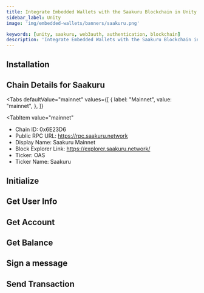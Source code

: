 ```yaml
---
title: Integrate Embedded Wallets with the Saakuru Blockchain in Unity
sidebar_label: Unity
image: 'img/embedded-wallets/banners/saakuru.png'

keywords: [unity, saakuru, web3auth, authentication, blockchain]
description: 'Integrate Embedded Wallets with the Saakuru Blockchain in Unity | Embedded Wallets'
---
```



## Installation

<InstallationSnippet />

## Chain Details for Saakuru

<Tabs
 defaultValue="mainnet"
  values={[
    { label: "Mainnet", value: "mainnet", },
  ]}
>
<TabItem
  value="mainnet"
>

- Chain ID: 0x6E23D6
- Public RPC URL: https://rpc.saakuru.network
- Display Name: Saakuru Mainnet
- Block Explorer Link: https://explorer.saakuru.network/
- Ticker: OAS
- Ticker Name: Saakuru

</TabItem>
</Tabs>

## Initialize

<InitialisationSnippet />

## Get User Info

<UserInfoSnippet />

## Get Account

<GetAccountSnippet />

## Get Balance

<GetBalanceSnippet />

## Sign a message

<SignMessageSnippet />

## Send Transaction

<SendTransactionSnippet />
